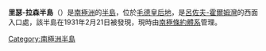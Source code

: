 '''里瑟-拉森半島'''（{{lang-no|Riiser-Larsenhalvøya}}）是[[南極洲|南極洲]]的[[半島|半島]]，位於[[毛德皇后地|毛德皇后地]]，是[[呂佐夫-霍爾姆灣|呂佐夫-霍爾姆灣]]的西面入口處，該半島在1931年2月21日被發現，現時由[[南極條約體系|南極條約體系]]管理。

{{coord|68|55|S|34|0|E|display=title}}

{{Antarctica-geo-stub}}
[[Category:南極洲半島|Category:南極洲半島]]